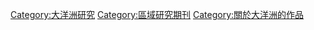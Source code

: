 [[Category:大洋洲研究|Category:大洋洲研究]]
[[Category:區域研究期刊|Category:區域研究期刊]]
[[Category:關於大洋洲的作品|Category:關於大洋洲的作品]]